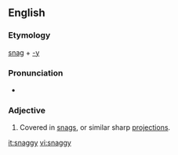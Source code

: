 ==English==

===Etymology===
[[snag]] + [[-y]]

===Pronunciation===
* {{IPA|snægiː}}

===Adjective===
{{en-adj|snaggier|snaggiest}}

# Covered in [[snag]]s, or similar sharp [[projection]]s.

[[it:snaggy]]
[[vi:snaggy]]